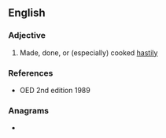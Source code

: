 ==English==
{{rfquote|lang=en}}

===Adjective===
{{en-adj}}

# {{lb|en|obsolete}} Made, done, or (especially) cooked [[hastily]]

===References===
* OED 2nd edition 1989

===Anagrams===
* {{anagrams|en|cuspiest}}